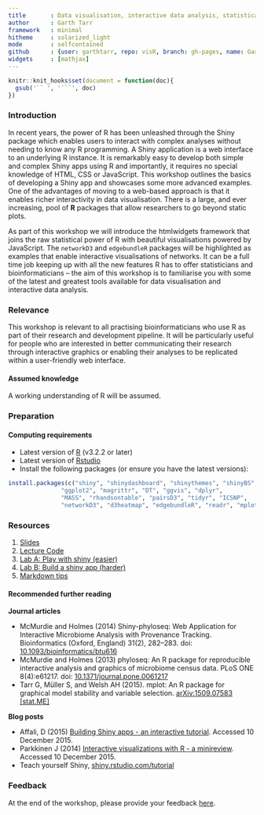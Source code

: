 ```yaml
---
title       : Data visualisation, interactive data analysis, statistical programming
author      : Garth Tarr
framework   : minimal
hitheme     : solarized_light
mode        : selfcontained
github      : {user: garthtarr, repo: visR, branch: gh-pages, name: Garth Tarr}
widgets     : [mathjax]
---
```


```r
knitr::knit_hooks$set(document = function(doc){
  gsub('`` ', '```', doc)
})
```


### Introduction

In recent years, the power of R has been unleashed through the Shiny package which enables users to interact with complex analyses without needing to know any R programming.  A Shiny application is a web interface to an underlying R instance.  It is remarkably easy to develop both simple and complex Shiny apps using R and importantly, it requires no special knowledge of HTML, CSS or JavaScript.  This workshop outlines the basics of developing a Shiny app and showcases some more advanced examples.  One of the advantages of moving to a web-based approach is that it enables richer interactivity in data visualisation.  There is a large, and ever increasing, pool of **R** packages that allow researchers to go beyond static plots.  

As part of this workshop we will introduce the htmlwidgets framework that joins the raw statistical power of R with beautiful visualisations powered by JavaScript.  The `networkD3` and `edgebundleR` packages will be highlighted as examples that enable interactive visualisations of networks.  It can be a full time job keeping up with all the new features R has to offer statisticians and bioinformaticians – the aim of this workshop is to familiarise you with some of the latest and greatest tools available for data visualisation and interactive data analysis.

### Relevance

This workshop is relevant to all practising bioinformaticians who use R as part of their research and development pipeline. It will be particularly useful for people who are interested in better communicating their research through interactive graphics or enabling their analyses to be replicated within a user-friendly web interface.

#### Assumed knowledge

A working understanding of R will be assumed.

### Preparation

#### Computing requirements

- Latest version of [R](http://cran.r-project.org/) (v3.2.2 or later)
- Latest version of [Rstudio](http://www.rstudio.com/products/rstudio/download/) 
- Install the following packages (or ensure you have the latest versions):

```r
install.packages(c("shiny", "shinydashboard", "shinythemes", "shinyBS",
               "ggplot2", "magrittr", "DT", "ggvis", "dplyr",
               "MASS", "rhandsontable", "pairsD3", "tidyr", "ICSNP",
               "networkD3", "d3heatmap", "edgebundleR", "readr", "mplot"))
```

### Resources

1. [Slides](lectures/01/index.html)
2. [Lecture Code](lectures/01/DemoCode.R)
4. [Lab A: Play with shiny (easier)](labs/02/index.html)
5. [Lab B: Build a shiny app (harder)](labs/01/index.html)
6. [Markdown tips](labs/Markdown%20Tips/index.html)

#### Recommended further reading

**Journal articles**

- McMurdie and Holmes (2014) Shiny-phyloseq: Web Application for Interactive Microbiome Analysis with Provenance Tracking. Bioinformatics (Oxford, England) 31(2), 282–283. doi: <a href="10.1093/bioinformatics/btu616">10.1093/bioinformatics/btu616</a>
- McMurdie and Holmes (2013) phyloseq: An R package for reproducible interactive analysis and graphics of microbiome census data. PLoS ONE 8(4):e61217. doi: <a href="http://journals.plos.org/plosone/article?id=10.1371/journal.pone.0061217">10.1371/journal.pone.0061217</a>
- Tarr G, Müller S, and Welsh AH (2015). mplot: An R package for graphical model stability and variable selection. <a href="http://arxiv.org/abs/1509.07583">arXiv:1509.07583 [stat.ME]</a>

**Blog posts**

- Affali, D (2015) [Building Shiny apps - an interactive tutorial](http://deanattali.com/blog/building-shiny-apps-tutorial/). Accessed 10 December 2015.
- Parkkinen J (2014) [Interactive visualizations with R - a minireview](http://ouzor.github.io/blog/2014/11/21/interactive-visualizations.html). Accessed 10 December 2015.
- Teach yourself Shiny, [shiny.rstudio.com/tutorial](http://shiny.rstudio.com/tutorial/)

### Feedback

At the end of the workshop, please provide your feedback <a href="https://docs.google.com/forms/d/14PPaCJDNbJzF4dKc7ONVDgnBGanFA2eM1XRCFRWgNaE/viewform">here</a>.
